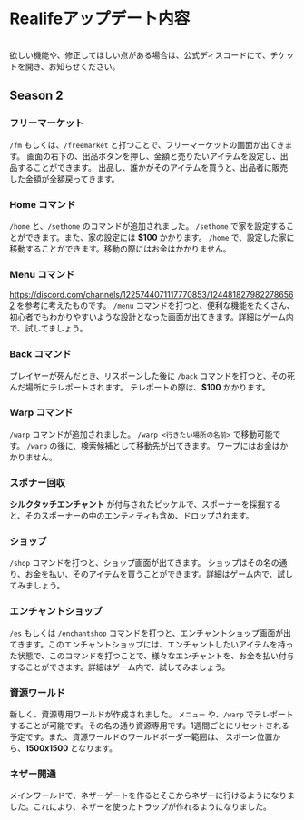 
# Realifeアップデート内容
<br/>
<CustomCallout type="note">欲しい機能や、修正してほしい点がある場合は、公式ディスコードにて、チケットを開き、お知らせください。</CustomCallout>

## Season 2

### フリーマーケット
``/fm`` もしくは、``/freemarket`` と打つことで、フリーマーケットの画面が出てきます。
画面の右下の、出品ボタンを押し、金額と売りたいアイテムを設定し、出品することができます。
出品し、誰かがそのアイテムを買うと、出品者に販売した金額が全額戻ってきます。

### Home コマンド
``/home`` と、``/sethome`` のコマンドが追加されました。
``/sethome`` で家を設定することができます。また、家の設定には **$100** かかります。
``/home`` で、設定した家に移動することができます。移動の際にはお金はかかりません。

### Menu コマンド
https://discord.com/channels/1225744071117770853/1244818279822786562 を参考に考えたものです。
``/menu`` コマンドを打つと、便利な機能をたくさん、初心者でもわかりやすいような設計となった画面が出てきます。詳細はゲーム内で、試してましょう。

### Back コマンド
プレイヤーが死んだとき、リスポーンした後に  ``/back`` コマンドを打つと、その死んだ場所にテレポートされます。
テレポートの際は、**$100** かかります。

### Warp コマンド
``/warp`` コマンドが追加されました。
``/warp <行きたい場所の名前>`` で移動可能です。
``/warp`` の後に、検索候補として移動先が出てきます。
ワープにはお金はかかりません。

### スポナー回収
**シルクタッチエンチャント** が付与されたピッケルで、スポーナーを採掘すると、そのスポーナーの中のエンティティも含め、ドロップされます。

### ショップ
``/shop`` コマンドを打つと、ショップ画面が出てきます。
ショップはその名の通り、お金を払い、そのアイテムを買うことができます。詳細はゲーム内で、試してみましょう。

### エンチャントショップ
``/es`` もしくは ``/enchantshop`` コマンドを打つと、エンチャントショップ画面が出てきます。このエンチャントショップには、エンチャントしたいアイテムを持った状態で、このコマンドを打つことで、様々なエンチャントを、お金を払い付与することができます。詳細はゲーム内で、試してみましょう。

### 資源ワールド
新しく、資源専用ワールドが作成されました。
``メニュー`` や、``/warp`` でテレポートすることが可能です。その名の通り資源専用です。1週間ごとにリセットされる予定です。また、資源ワールドのワールドボーダー範囲は、
スポーン位置から、**1500x1500** となります。

### ネザー開通
メインワールドで、ネザーゲートを作るとそこからネザーに行けるようになりました。これにより、ネザーを使ったトラップが作れるようになりました。